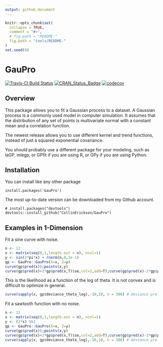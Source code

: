 ```yaml
---
output: github_document
---
```


<!-- README.md is generated from README.Rmd. Please edit that file -->

```r
knitr::opts_chunk$set(
  collapse = TRUE,
  comment = "#>",
  # fig.path = "README-"
  fig.path = "tools/README-"
)
set.seed(0)
```

# GauPro

[![Travis-CI Build Status](https://travis-ci.org/CollinErickson/GauPro.svg?branch=master)](https://travis-ci.org/CollinErickson/GauPro)
[![CRAN_Status_Badge](https://www.r-pkg.org/badges/version/GauPro)](https://cran.r-project.org/package=GauPro)
[![codecov](https://codecov.io/gh/CollinErickson/GauPro/branch/master/graph/badge.svg)](https://codecov.io/gh/CollinErickson/GauPro)

## Overview

This package allows you to fit a Gaussian process to a dataset. 
A Gaussian process is a commonly used model in computer simulation.
It assumes that the distribution of any set of points is multivariate
normal with a constant mean and a correlation function.

The newest release allows you to use different kernel and
trend functions, instead of just a squared exponential 
covariance.

You should probably use a different package for your modeling,
such as laGP, mlegp, or GPfit if you are using R, or GPy if you
are using Python.

## Installation

You can install like any other package

```
install.packages('GauPro')
```

The most up-to-date version can be downloaded from 
my Github account.

```
# install.packages("devtools")
devtools::install_github("CollinErickson/GauPro")
```



## Examples in 1-Dimension

Fit a sine curve with noise.

```r
n <- 12
x <- matrix(seq(0,1,length.out = n), ncol=1)
y <- sin(2*pi*x) + rnorm(n,0,1e-1)
gp <- GauPro::GauPro(X=x, Z=y)
curve(gp$pred(x));points(x,y)
curve(gp$pred(x)+2*gp$pred(x,T)$se,col=2,add=T);curve(gp$pred(x)-2*gp$pred(x,T)$se,col=2,add=T)
```

This is the likelihood as a function of the log of theta. It is not convex and is difficult to optimize in general.

```r
curve(sapply(x, gp$deviance_theta_log),-10,10, n = 300) # deviance profile
```

Fit a sawtooth function with no noise.

```r
n <- 12
x <- matrix(seq(0,1,length.out = n), ncol=1)
y <- (2*x) %%1
gp <- GauPro::GauPro(X=x, Z=y)
curve(gp$pred(x));points(x,y)
curve(gp$pred(x)+2*gp$pred(x,T)$se,col=2,add=T);curve(gp$pred(x)-2*gp$pred(x,T)$se,col=2,add=T)
curve(sapply(x, gp$deviance_theta_log),-10,10, n = 300) # deviance profile
```

